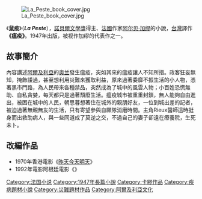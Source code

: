 {{Multiple issues|
{{Unreferenced|time=2018-05-22T13:55:44+00:00}}
{{Expand language|1=en|time=2020-09-30T14:26:16+00:00}}
}}
[[File:La_Peste_book_cover.jpg|thumb]]

《'''鼠疫'''》（'''''La Peste'''''），[[諾貝爾文學獎|諾貝爾文學獎]]得主、[[法國|法國]]作家[[阿尔贝·加缪|阿尔贝·加缪]]的小說，[[台灣|台灣]]譯作'''《瘟疫》'''。1947年出版，被视作加缪的代表作之一。

==故事簡介==

內容講述[[阿爾及利亞|阿爾及利亞]]的[[奧蘭_(阿爾及利亞)|奥兰]]發生瘟疫，突如其來的瘟疫讓人不知所措。政客狂妄無知，掩飾諉過，甚至想利用災難來獲取利益，原來過著委靡不振生活的小人物，憑著黑市門路，為人民帶來各種禁品，突然成為了城中的風雲人物；小百姓恐慌無助、自私貪婪，每天都只是過著頹廢生活。瘟疫城市被重重封鎖，無人能夠自由進出，被困在城中的人民，朝思暮想著住在城外的親朋好友，一位到城出差的記者，被迫過著無親無友的生活，只有寄望參與自願隊消磨時間。主角Rieux醫師這時挺身而出救助病人，與一些同道成了莫逆之交，不過自己的妻子卻遠在療養院，生死未卜。

== 改編作品 ==

* 1970年香港電影《[[昨天今天明天_(電影)|昨天今天明天]]》
* 1992年電影阿根廷電影《{{link-en|The Plague|The Plague (1992 film)}}》
{{卡繆}}
{{Authority control}}
[[Category:法国小说|Category:法国小说]]
[[Category:1947年長篇小說|Category:1947年長篇小說]]
[[Category:卡繆作品|Category:卡繆作品]]
[[Category:疾病題材小說|Category:疾病題材小說]]
[[Category:災難題材作品|Category:災難題材作品]]
[[Category:阿爾及利亞文化|Category:阿爾及利亞文化]]